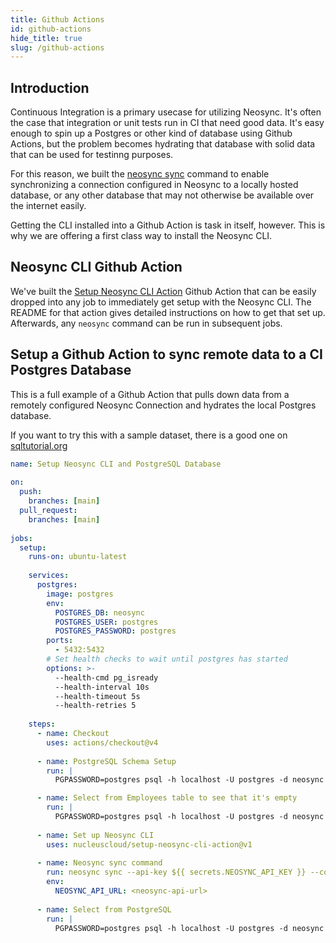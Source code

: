```yaml
---
title: Github Actions
id: github-actions
hide_title: true
slug: /github-actions
---
```



<DocPageHeader title="Github Actions" />

## Introduction

Continuous Integration is a primary usecase for utilizing Neosync. It's often the case that integration or unit tests run in CI that need good data.
It's easy enough to spin up a Postgres or other kind of database using Github Actions, but the problem becomes hydrating that database with solid data that can be used for testinng purposes.

For this reason, we built the [neosync sync](../cli/sync.mdx) command to enable synchronizing a connection configured in Neosync to a locally hosted database, or any other database that may not otherwise be available over the internet easily.

Getting the CLI installed into a Github Action is task in itself, however. This is why we are offering a first class way to install the Neosync CLI.

## Neosync CLI Github Action

We've built the [Setup Neosync CLI Action](https://github.com/nucleuscloud/setup-neosync-cli-action) Github Action that can be easily dropped into any job to immediately get setup with the Neosync CLI.
The README for that action gives detailed instructions on how to get that set up. Afterwards, any `neosync` command can be run in subsequent jobs.

## Setup a Github Action to sync remote data to a CI Postgres Database

This is a full example of a Github Action that pulls down data from a remotely configured Neosync Connection and hydrates the local Postgres database.

If you want to try this with a sample dataset, there is a good one on [sqltutorial.org](https://www.sqltutorial.org/sql-sample-database/)

```yaml
name: Setup Neosync CLI and PostgreSQL Database
​
on:
  push:
    branches: [main]
  pull_request:
    branches: [main]
​
jobs:
  setup:
    runs-on: ubuntu-latest
​
    services:
      postgres:
        image: postgres
        env:
          POSTGRES_DB: neosync
          POSTGRES_USER: postgres
          POSTGRES_PASSWORD: postgres
        ports:
          - 5432:5432
        # Set health checks to wait until postgres has started
        options: >-
          --health-cmd pg_isready
          --health-interval 10s
          --health-timeout 5s
          --health-retries 5
​
    steps:
      - name: Checkout
        uses: actions/checkout@v4
​
      - name: PostgreSQL Schema Setup
        run: |
          PGPASSWORD=postgres psql -h localhost -U postgres -d neosync -f sql/create.sql

      - name: Select from Employees table to see that it's empty
        run: |
          PGPASSWORD=postgres psql -h localhost -U postgres -d neosync -c 'SELECT * from neosync.employees;'
​
      - name: Set up Neosync CLI
        uses: nucleuscloud/setup-neosync-cli-action@v1
​
      - name: Neosync sync command
        run: neosync sync --api-key ${{ secrets.NEOSYNC_API_KEY }} --connection-id <connection-uuid> --destination-driver postgres --destination-connection-url "postgresql://postgres:postgres@localhost:5432/neosync?sslmode=disable"
        env:
          NEOSYNC_API_URL: <neosync-api-url>
​
      - name: Select from PostgreSQL
        run: |
          PGPASSWORD=postgres psql -h localhost -U postgres -d neosync -c 'SELECT * from neosync.employees;'
```

